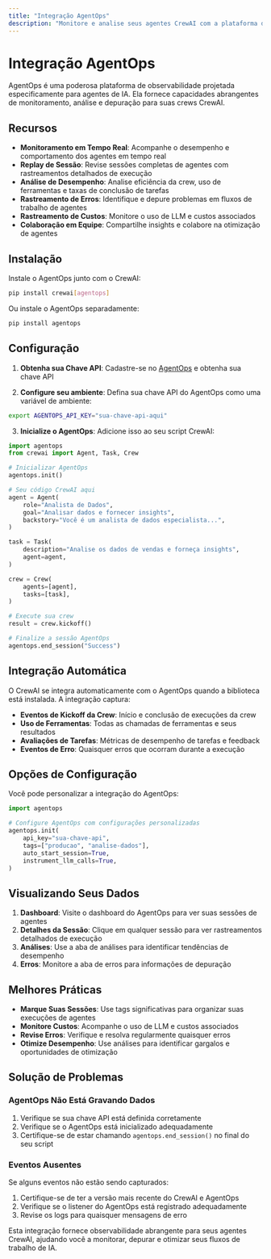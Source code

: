 ```yaml
---
title: "Integração AgentOps"
description: "Monitore e analise seus agentes CrewAI com a plataforma de observabilidade AgentOps"
---
```


# Integração AgentOps

AgentOps é uma poderosa plataforma de observabilidade projetada especificamente para agentes de IA. Ela fornece capacidades abrangentes de monitoramento, análise e depuração para suas crews CrewAI.

## Recursos

- **Monitoramento em Tempo Real**: Acompanhe o desempenho e comportamento dos agentes em tempo real
- **Replay de Sessão**: Revise sessões completas de agentes com rastreamentos detalhados de execução
- **Análise de Desempenho**: Analise eficiência da crew, uso de ferramentas e taxas de conclusão de tarefas
- **Rastreamento de Erros**: Identifique e depure problemas em fluxos de trabalho de agentes
- **Rastreamento de Custos**: Monitore o uso de LLM e custos associados
- **Colaboração em Equipe**: Compartilhe insights e colabore na otimização de agentes

## Instalação

Instale o AgentOps junto com o CrewAI:

```bash
pip install crewai[agentops]
```

Ou instale o AgentOps separadamente:

```bash
pip install agentops
```

## Configuração

1. **Obtenha sua Chave API**: Cadastre-se no [AgentOps](https://agentops.ai) e obtenha sua chave API

2. **Configure seu ambiente**: Defina sua chave API do AgentOps como uma variável de ambiente:

```bash
export AGENTOPS_API_KEY="sua-chave-api-aqui"
```

3. **Inicialize o AgentOps**: Adicione isso ao seu script CrewAI:

```python
import agentops
from crewai import Agent, Task, Crew

# Inicializar AgentOps
agentops.init()

# Seu código CrewAI aqui
agent = Agent(
    role="Analista de Dados",
    goal="Analisar dados e fornecer insights",
    backstory="Você é um analista de dados especialista...",
)

task = Task(
    description="Analise os dados de vendas e forneça insights",
    agent=agent,
)

crew = Crew(
    agents=[agent],
    tasks=[task],
)

# Execute sua crew
result = crew.kickoff()

# Finalize a sessão AgentOps
agentops.end_session("Success")
```

## Integração Automática

O CrewAI se integra automaticamente com o AgentOps quando a biblioteca está instalada. A integração captura:

- **Eventos de Kickoff da Crew**: Início e conclusão de execuções da crew
- **Uso de Ferramentas**: Todas as chamadas de ferramentas e seus resultados
- **Avaliações de Tarefas**: Métricas de desempenho de tarefas e feedback
- **Eventos de Erro**: Quaisquer erros que ocorram durante a execução

## Opções de Configuração

Você pode personalizar a integração do AgentOps:

```python
import agentops

# Configure AgentOps com configurações personalizadas
agentops.init(
    api_key="sua-chave-api",
    tags=["producao", "analise-dados"],
    auto_start_session=True,
    instrument_llm_calls=True,
)
```

## Visualizando Seus Dados

1. **Dashboard**: Visite o dashboard do AgentOps para ver suas sessões de agentes
2. **Detalhes da Sessão**: Clique em qualquer sessão para ver rastreamentos detalhados de execução
3. **Análises**: Use a aba de análises para identificar tendências de desempenho
4. **Erros**: Monitore a aba de erros para informações de depuração

## Melhores Práticas

- **Marque Suas Sessões**: Use tags significativas para organizar suas execuções de agentes
- **Monitore Custos**: Acompanhe o uso de LLM e custos associados
- **Revise Erros**: Verifique e resolva regularmente quaisquer erros
- **Otimize Desempenho**: Use análises para identificar gargalos e oportunidades de otimização

## Solução de Problemas

### AgentOps Não Está Gravando Dados

1. Verifique se sua chave API está definida corretamente
2. Verifique se o AgentOps está inicializado adequadamente
3. Certifique-se de estar chamando `agentops.end_session()` no final do seu script

### Eventos Ausentes

Se alguns eventos não estão sendo capturados:

1. Certifique-se de ter a versão mais recente do CrewAI e AgentOps
2. Verifique se o listener do AgentOps está registrado adequadamente
3. Revise os logs para quaisquer mensagens de erro

Esta integração fornece observabilidade abrangente para seus agentes CrewAI, ajudando você a monitorar, depurar e otimizar seus fluxos de trabalho de IA.
